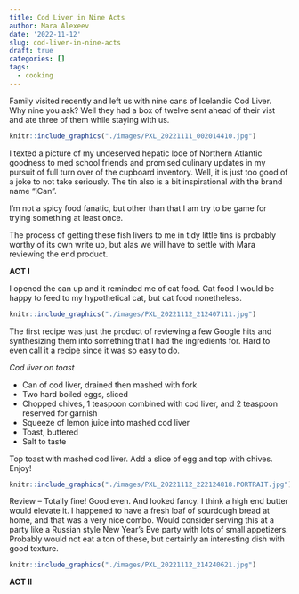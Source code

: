 ```yaml
---
title: Cod Liver in Nine Acts
author: Mara Alexeev
date: '2022-11-12'
slug: cod-liver-in-nine-acts
draft: true
categories: []
tags:
  - cooking
---
```


Family visited recently and left us with nine cans of Icelandic Cod Liver. Why nine you ask? Well they had a box of twelve sent ahead of their vist and ate three of them while staying with us.

```r
knitr::include_graphics("./images/PXL_20221111_002014410.jpg")
```

I texted a picture of my undeserved hepatic lode of Northern Atlantic goodness to med school friends and promised culinary updates in my pursuit of full turn over of the cupboard inventory. Well, it is just too good of a joke to not take seriously. The tin also is a bit inspirational with the brand name "iCan". 

I'm not a spicy food fanatic, but other than that I am try to be game for trying something at least once. 

The process of getting these fish livers to me in tidy little tins is probably worthy of its own write up, but alas we will have to settle with Mara reviewing the end product.

**ACT I**

I opened the can up and it reminded me of cat food. Cat food I would be happy to feed to my hypothetical cat, but cat food nonetheless.

```r
knitr::include_graphics("./images/PXL_20221112_212407111.jpg")
```


The first recipe was just the product of reviewing a few Google hits and synthesizing them into something that I had the ingredients for. Hard to even call it a recipe since it was so easy to do. 

*Cod liver on toast*

- Can of cod liver, drained then mashed with fork
- Two hard boiled eggs, sliced 
- Chopped chives, 1 teaspoon combined with cod liver, and 2 teaspoon reserved for garnish
- Squeeze of lemon juice into mashed cod liver
- Toast, buttered
- Salt to taste

Top toast with mashed cod liver. Add a slice of egg and top with chives. Enjoy!

```r
knitr::include_graphics("./images/PXL_20221112_222124818.PORTRAIT.jpg")
```


Review -- Totally fine! Good even. And looked fancy. I think a high end butter would elevate it. I happened to have a fresh loaf of sourdough bread at home, and that was a very nice combo. Would consider serving this at a party like a Russian style New Year's Eve party with lots of small appetizers. Probably would not eat a ton of these, but certainly an interesting dish with good texture.

```r
knitr::include_graphics("./images/PXL_20221112_214240621.jpg")
```


**ACT II**



